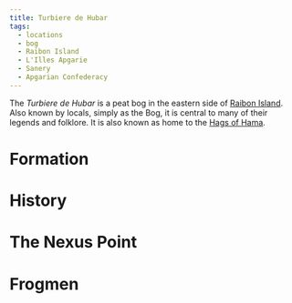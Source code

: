 ```yaml
---
title: Turbiere de Hubar
tags:
  - locations
  - bog
  - Raibon Island
  - L'Illes Apgarie
  - Sanery
  - Apgarian Confederacy
---
```


<Stub />

The *Turbiere de Hubar* is a peat bog in the eastern side of [Raibon
Island](/locations/raibon-island). Also known by locals, simply as the Bog, it is
central to many of their legends and folklore. It is also known as home to the
[Hags of Hama](/organizations/hags-of-hama/).

# Formation

# History

# The Nexus Point

# Frogmen

#
